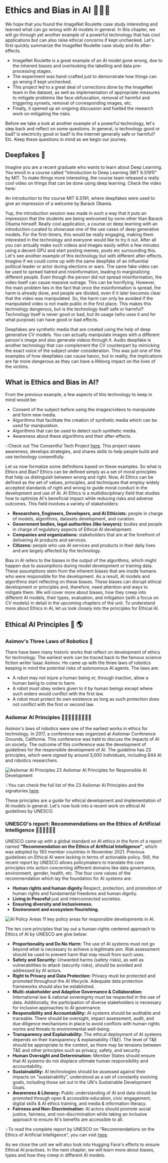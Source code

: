 # Ethics and Bias in AI 🧑‍🤝‍🧑

We hope that you found the ImageNet Roulette case study interesting and learned what can go wrong with AI models in general. In this chapter, we will go through yet another example of a powerful technology that has cool applications but can also raise ethical concerns if kept unchecked. Let's first quickly summarize the ImageNet Roulette case study and its after-effects.
- ImageNet Roulette is a great example of an AI model gone wrong, due to the inherent biases and overlooking the labelling and data pre-processing stages.
- The experiment was hand-crafted just to demonstrate how things can go wrong if kept unchecked.
- This project led to a great deal of corrections done by the ImageNet team in the dataset, as well as implementation of appropriate measures to mitigate problems like face obfuscation, removal of harmful and triggering synsets, removal of corresponding images, etc.
- Finally, it opened up an ongoing discussion and fuelled the research work on mitigating the risks. 

Before we take a look at another example of a powerful technology, let's step back and reflect on some questions. In general, is technology good or bad? Is electricity good or bad? Is the internet generally safe or harmful? Etc. Keep these questions in mind as we begin our journey.

## Deepfakes 🎥

Imagine you are a recent graduate who wants to learn about Deep Learning. You enroll in a course called "Introduction to Deep Learning (MIT 6.S191)" by MIT. To make things more interesting, the course team released a really cool video on things that can be done using deep learning. Check the video here:

<Youtube id="l82PxsKHxYc"/>
An introduction to the course MIT 6.S191, where deepfakes were used to give an impression of a welcome by Barack Obama.

Yup, the introduction session was made in such a way that it puts an impression that the students are being welcomed by none other than Barack Obama himself. Really cool application, a course on deep learning with an introduction curated to showcase one of the use cases of deep generative models. For the first-timers, this would be really engaging, making them interested in the technology and everyone would like to try it out. After all you can actually make such videos and images easily within a few minutes using a decent GPU and start posting memes, posts etc surrounding this.
Let's see another example of this technology but with different after-effects. Imagine if we could come up with the same deepfake of an influential political leader or actor during elections or wars. The same fake video can be used to spread hatred and misinformation, leading to marginalizing different people. Even though the person did not spread misinformation, the video itself can cause massive outrage. This can be horrifying. However, the main problem lies in the fact that once the misinformation is spread, the harm is already done, and people are divided, even if it later becomes clear that the video was manipulated. So, the harm can only be avoided if the manipulated video is not made public in the first place. This makes this technology dangerous, but is the technology itself safe or harmful? Technology itself is never good or bad, but its usage (who uses it and for what purpose) can have good or bad effects.

Deepfakes are synthetic media that are created using the help of deep generative CV models. You can actually manipulate images with a different person's image and also generate videos through it. Audio deepfake is another technology that can complement the CV counterpart by mimicking the exact voice of the subject under consideration. This was just one of the examples of how deepfakes can cause havoc, but in reality, the implications are far more dangerous as they can have a lifelong impact on the lives of the victims.

## What is Ethics and Bias in AI?

From the previous example, a few aspects of this technology to keep in mind would be:
- Consent of the subject before using the images/videos to manipulate and form new media.
- Algorithms that facilitate the creation of synthetic media which can be used for manipulation.
- Algorithms that can be used to detect such synthetic media.
- Awareness about these algorithms and their after-effects.

<Tip>

💡Check out The Consentful Tech Project [here](https://www.consentfultech.io/). This project raises awareness, develops strategies, and shares skills to help people build and use technology consentfully.
</Tip>

Let us now formalize some definitions based on these examples. So what is Ethics and Bias? Ethics can be defined simply as a set of moral principles that help us distinguish between wrong and right. Now, AI Ethics can be defined as the set of values, principles, and techniques that employ widely accepted standards of right and wrong to guide moral conduct in the development and use of AI. AI Ethics is a multidisciplinary field that studies how to optimize AI's beneficial impact while reducing risks and adverse outcomes. This field involves a variety of stakeholders:
- **Researchers, Engineers, Developers, and AI Ethicists:** people in charge of models, algorithms, datasets development, and curation.
- **Government bodies, legal authorities (like lawyers):** bodies and people in charge of regulatory aspects of Ethical AI development.
- **Companies and organizations:** stakeholders that are at the forefront of delivering AI products and services.
- **Citizens:** people who use AI services and products in their daily lives and are largely affected by the technology.

Bias in AI refers to the biases in the output of the algorithms, which might happen due to assumptions during model development or training data. These assumptions stem from the inherent biases that are inside humans who were responsible for the development. As a result, AI models and algorithms start reflecting on these biases. These biases can disrupt ethical development or principles and, therefore, need attention and ways to mitigate them. We will cover more about biases, how they creep into different AI models, their types, evaluation, and mitigation (with a focus on CV models) in detail in the upcoming chapters of the unit. To understand more about Ethics in AI, let us look closely into the principles for Ethical AI.

## Ethical AI Principles 🤗 🌎

### Asimov's Three Laws of Robotics 🤖 

There have been many historic works that reflect on development of ethics for technology. The earliest work can be traced back to the famous science fiction writer Isaac Asimov. He came up with the three laws of robotics keeping in mind the potential risks of autonomous AI agents. The laws are:
- A robot may not injure a human being or, through inaction, allow a human being to come to harm.
- A robot must obey orders given to it by human beings except where such orders would conflict with the first law.
- A robot must protect its own existence as long as such protection does not conflict with the first or second law.

### Asilomar AI Principles 🧑🏻‍⚖️🧑🏻‍🎓🧑🏻‍💻

Asimov's laws of robotics were one of the earliest works in ethics for technology. In 2017, a conference was organized at Asilomar Conference Grounds, California. This conference was held to discuss the impacts of AI on society. The outcome of this conference was the development of guidelines for the responsible development of AI. The guideline has 23 principles, which were signed by around 5,000 individuals, including 844 AI and robotics researchers.

![Asilomar AI Principles](https://huggingface.co/datasets/hf-vision/course-assets/resolve/main/asilomar-ai.png)
23 Asilomar AI Principles for Responsible AI Development

<Tip>

💡You can check the full list of the 23 Asilomar AI Principles and the signatories [here](https://futureoflife.org/open-letter/ai-principles/).
</Tip>

These principles are a guide for ethical development and implementation of AI models in general. Let's now look into a recent work on ethical AI guidelines by UNESCO.

### UNESCO's report: Recommendations on the Ethics of Artificial Intelligence 🧑🏼‍🤝‍🧑🏼🌐

UNESCO came up with a global standard on AI ethics in the form of a report named **"Recommendation on the Ethics of Artificial Intelligence"**, which was adopted by 193 member countries in November 2021. Previous guidelines on Ethical AI were lacking in terms of actionable policy. Still, the recent report by UNESCO allows policymakers to translate the core principles into action concerning different domains like data governance, environment, gender, health, etc. The four core values of the recommendation which lay the foundation for AI systems are:
- **Human rights and human dignity** Respect, protection, and promotion of human rights and fundamental freedoms and human dignity.
- **Living in Peaceful** just and interconnected societies.
- **Ensuring diversity and inclusiveness.**
- **Environment and ecosystem flourishing.**

![AI Policy Areas](https://huggingface.co/datasets/hf-vision/course-assets/resolve/main/ai_policy.png)
11 key policy areas for responsible developments in AI.

The ten core principles that lay out a human-rights centered approach to Ethics of AI by UNESCO are give below:
- **Proportionality and Do No Harm:** The use of AI systems must not go beyond what is necessary to achieve a legitimate aim. Risk assessment should be used to prevent harm that may result from such uses.
- **Safety and Security:** Unwanted harms (safety risks), as well as vulnerabilities to attack (security risks), should be avoided and addressed by AI actors.
- **Right to Privacy and Data Protection:** Privacy must be protected and promoted throughout the AI lifecycle. Adequate data protection frameworks should also be established.
- **Multi-stakeholder and Adaptive Governance & Collaboration:** International law & national sovereignty must be respected in the use of data. Additionally, the participation of diverse stakeholders is necessary for inclusive approaches to AI governance.
- **Responsibility and Accountability:** AI systems should be auditable and traceable. There should be oversight, impact assessment, audit, and due diligence mechanisms in place to avoid conflicts with human rights norms and threats to environmental well-being.
- **Transparency and Explainability:** The ethical deployment of AI systems depends on their transparency & explainability (T&E). The level of T&E should be appropriate to the context, as there may be tensions between T&E and other principles such as privacy, safety, and security.
- **Human Oversight and Determination:** Member States should ensure that AI systems do not displace ultimate human responsibility and accountability.
- **Sustainability:** AI technologies should be assessed against their impacts on "sustainability", understood as a set of constantly evolving goals, including those set out in the UN's Sustainable Development Goals.
- **Awareness & Literacy:** Public understanding of AI and data should be promoted through open & accessible education, civic engagement, digital skills & AI ethics training, and media & information literacy.
- **Fairness and Non-Discrimination:** AI actors should promote social justice, fairness, and non-discrimination while taking an inclusive approach to ensure AI's benefits are accessible to all.

<Tip>

💡To read the complete report by UNESCO on "Recommendations on the Ethics of Artificial Intelligence", you can visit [here](https://unesdoc.unesco.org/ark:/48223/pf0000381137).
</Tip>

As we close the unit we will also look into Hugging Face's efforts to ensure Ethical AI practises. In the next chapter, we will learn more about biases, types and how they creep in different AI models.
